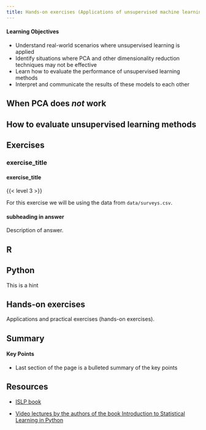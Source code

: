 ```yaml
---
title: Hands-on exercises (Applications of unsupervised machine learning)
---
```


::: {.callout-tip}
#### Learning Objectives

- Understand real-world scenarios where unsupervised learning is applied
- Identify situations where PCA and other dimensionality reduction techniques may not be effective
- Learn how to evaluate the performance of unsupervised learning methods
- Interpret and communicate the results of these models to each other
:::
<!-- end callout -->


## When PCA does *not* work


## How to evaluate unsupervised learning methods


## Exercises

### exercise_title {#sec-exr_title}

::::: {#ex-title .callout-exercise}

#### exercise_title

{{< level 3 >}}


For this exercise we will be using the data from `data/surveys.csv`.

 
:::: {.callout-answer collapse="true"}

#### subheading in answer

Description of answer.


::: {.panel-tabset group="language"}

## R


## Python

:::

::::

:::::

 

::: {.callout-hint collapse=”true”}

This is a hint

:::



## Hands-on exercises


Applications and practical exercises (hands-on exercises).



## Summary

::: {.callout-tip}
#### Key Points

- Last section of the page is a bulleted summary of the key points
:::



## Resources

- [ISLP book](https://www.statlearning.com/)

- [Video lectures by the authors of the book Introduction to Statistical Learning in Python](https://www.youtube.com/playlist?list=PLoROMvodv4rNHU1-iPeDRH-J0cL-CrIda)

